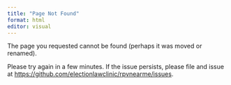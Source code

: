 ```yaml
---
title: "Page Not Found"
format: html
editor: visual
---
```


The page you requested cannot be found (perhaps it was moved or renamed).

Please try again in a few minutes. If the issue persists, please file and issue at <https://github.com/electionlawclinic/rpvnearme/issues>.
